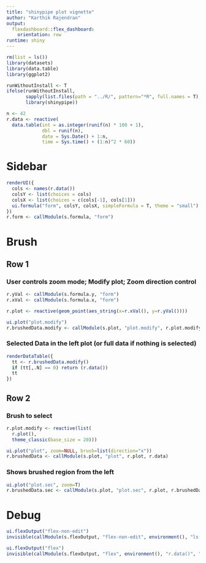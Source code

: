 ```yaml
---
title: "shinypipe plot vignette"
author: "Karthik Rajendran"
output: 
  flexdashboard::flex_dashboard:
    orientation: row
runtime: shiny
---
```


```r
rm(list = ls())
library(datasets)
library(data.table)
library(ggplot2)

runWithoutInstall <- T
ifelse(runWithoutInstall,
       sapply(list.files(path = "../R/", pattern="*R", full.names = T), source),
       library(shinypipe))

n <- 42
r.data <- reactive(
  data.table(int = as.integer(runif(n) * 100 + 1), 
             dbl = runif(n),
             date = Sys.Date() + 1:n,
             time = Sys.time() + (1:n)^2 * 60))

```

Sidebar {.sidebar}
====================


```r
renderUI({
  cols <- names(r.data())
  colsY <- list(choices = cols)
  colsX <- list(choices = c(cols[-1], cols[1]))
  ui.formula("form", colsY, colsX, simpleFormula = T, theme = "small")
})
r.form <- callModule(s.formula, "form")
```


Brush
======

Row 1
------

### User controls zoom mode; Modify plot; Zoom direction control
```r
r.yVal <- callModule(s.formula.y, "form")
r.xVal <- callModule(s.formula.x, "form")

r.plot <- reactive(geom_point(aes_string(x=r.xVal(), y=r.yVal())))

ui.plot("plot.modify")
r.brushedData.modify <- callModule(s.plot, "plot.modify", r.plot.modify, r.data)

```

### Selected Data in the left plot (or full data if nothing is selected)
```r
renderDataTable({
  tt <- r.brushedData.modify()
  if (tt[,.N] == 0) return (r.data())
  tt
})
```

Row 2
------

### Brush to select 
```r
r.plot.modify <- reactive(list(
  r.plot(),
  theme_classic(base_size = 20)))

ui.plot("plot", zoom=NULL, brush=list(direction="x"))
r.brushedData <- callModule(s.plot, "plot", r.plot, r.data)
```

### Shows brushed region from the left
```r
ui.plot("plot.sec", zoom=T)
r.brushedData.sec <- callModule(s.plot, "plot.sec", r.plot, r.brushedData)

```

Debug
======

```r
ui.flexOutput("flex-non-edit")
invisible(callModule(s.flexOutput, "flex-non-edit", environment(), "ls()", editable=F))

ui.flexOutput("flex")
invisible(callModule(s.flexOutput, "flex", environment(), "r.data()", "Table", rows=5))
```

<!-- ### -->
<!-- ```{r} -->
<!-- ui.flexOutput("flex") -->
<!-- invisible(callModule(s.flexOutput, "flex", environment(), "ls()", editable=F)) -->
<!-- ``` -->


<!-- ```{r} -->
<!-- ui.flexOutput("flex1", F) -->
<!-- invisible(callModule(s.flexOutput, "flex1", "ls()", envir = environment())) -->
<!-- ``` -->
